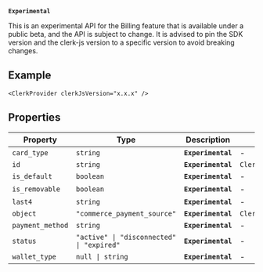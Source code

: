 **`Experimental`**

This is an experimental API for the Billing feature that is available under a public beta, and the API is subject to change.
It is advised to pin the SDK version and the clerk-js version to a specific version to avoid breaking changes.

## Example

```tsx
<ClerkProvider clerkJsVersion="x.x.x" />
```

## Properties

| Property                                     | Type                                                 | Description        | Overrides                  |
| -------------------------------------------- | ---------------------------------------------------- | ------------------ | -------------------------- |
| <a id="card_type"></a> `card_type`           | `string`                                             | **`Experimental`** | -                          |
| <a id="id"></a> `id`                         | `string`                                             | **`Experimental`** | `ClerkResourceJSON.id`     |
| <a id="is_default"></a> `is_default`         | `boolean`                                            | **`Experimental`** | -                          |
| <a id="is_removable"></a> `is_removable`     | `boolean`                                            | **`Experimental`** | -                          |
| <a id="last4"></a> `last4`                   | `string`                                             | **`Experimental`** | -                          |
| <a id="object"></a> `object`                 | `"commerce_payment_source"`                          | **`Experimental`** | `ClerkResourceJSON.object` |
| <a id="payment_method"></a> `payment_method` | `string`                                             | **`Experimental`** | -                          |
| <a id="status"></a> `status`                 | <code>"active" \| "disconnected" \| "expired"</code> | **`Experimental`** | -                          |
| <a id="wallet_type"></a> `wallet_type`       | <code>null \| string</code>                          | **`Experimental`** | -                          |
